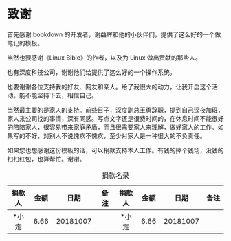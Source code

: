 # 致谢

首先感谢 bookdown 的开发者，谢益辉和他的小伙伴们，提供了这么好的一个做笔记的模板。

当然也要感谢《Linux Bible》的作者，以及为 Linux 做出贡献的那些人。

也有深度科技公司，谢谢他们给提供了这么好的一个操作系统。

也要谢谢各位支持我的好友、网友和亲人。给了我很大的动力，让我开启这个活动。能不能坚持下去，相信自己。

当然最主要的是家人的支持。前些日子，深度副总王勇辞职，提到自己深夜加班，家人来公司找的事情，深有同感。写点文字还是很费时间的，在休息时间不能很好的陪陪家人，很容易带来家庭矛盾，而且很需要家人来理解，做好家人的工作。如果写的不好，对别人不说愧疚不愧疚，至少对家人是一种很大的不负责任。

如果您也想感谢这份模板的话，可以捐款支持本人工作。有钱的捧个钱场，没钱的扫扫红包，也算帮忙。谢谢。

\begin{figure}[!htp]
  \centering
  \includegraphics[width=.4\linewidth-1cm]{images/zhifubaohongbao.png}
  \hspace{1cm}
  \includegraphics[width=.4\linewidth-1cm]{images/zhifubaozhifu.png}
  \label{fig:zhifubao}
\end{figure}

: 捐款名录

-------------------------------------------------------------------------------------------
 **捐款人**   **金额**   **日期**   **备注**   **捐款人**   **金额**   **日期**   **备注** 
------------ ---------- ---------- ---------- ------------ ---------- ---------- ---------- 
 \*小定	        6.66     20181007	           \*小定         6.66     20181007	           
-------------------------------------------------------------------------------------------

